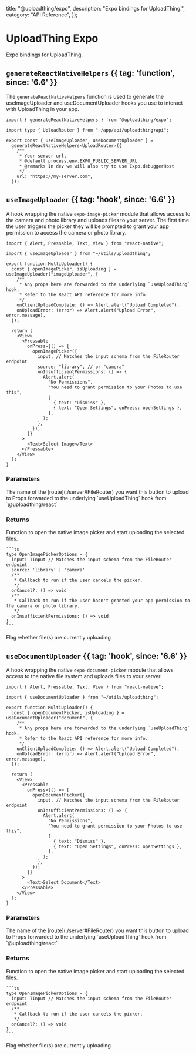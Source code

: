 
  title: "@uploadthing/expo",
  description: "Expo bindings for UploadThing.",
  category: "API Reference",
});

# UploadThing Expo

Expo bindings for UploadThing.

## `generateReactNativeHelpers` {{ tag: 'function', since: '6.6' }}

The `generateReactNativeHelpers` function is used to generate the
useImageUploader and useDocumentUploader hooks you use to interact with
UploadThing in your app.

```tsx {{ title: "utils/uploadthing.tsx" }}
import { generateReactNativeHelpers } from "@uploadthing/expo";

import type { UploadRouter } from "~/app/api/uploadthing+api";

export const { useImageUploader, useDocumentUploader } =
  generateReactNativeHelpers<UploadRouter>({
    /**
     * Your server url.
     * @default process.env.EXPO_PUBLIC_SERVER_URL
     * @remarks In dev we will also try to use Expo.debuggerHost
     */
    url: "https://my-server.com",
  });
```

## `useImageUploader` {{ tag: 'hook', since: '6.6' }}

A hook wrapping the native `expo-image-picker` module that allows access to the
camera and photo library and uploads files to your server. The first time the
user triggers the picker they will be prompted to grant your app permission to
access the camera or photo library.

```tsx {{ title: "app/example-uploader.tsx" }}
import { Alert, Pressable, Text, View } from "react-native";

import { useImageUploader } from "~/utils/uploadthing";

export function MultiUploader() {
  const { openImagePicker, isUploading } = useImageUploader("imageUploader", {
    /**
     * Any props here are forwarded to the underlying `useUploadThing` hook.
     * Refer to the React API reference for more info.
     */
    onClientUploadComplete: () => Alert.alert("Upload Completed"),
    onUploadError: (error) => Alert.alert("Upload Error", error.message),
  });

  return (
    <View>
      <Pressable
        onPress={() => {
          openImagePicker({
            input, // Matches the input schema from the FileRouter endpoint
            source: "library", // or "camera"
            onInsufficientPermissions: () => {
              Alert.alert(
                "No Permissions",
                "You need to grant permission to your Photos to use this",
                [
                  { text: "Dismiss" },
                  { text: "Open Settings", onPress: openSettings },
                ],
              );
            },
          });
        }}
      >
        <Text>Select Image</Text>
      </Pressable>
    </View>
  );
}
```

### Parameters

<Properties>
  <Property name="endpoint" type="keyof UploadRouter" required>
    The name of the [route](./server#FileRouter) you want this button to upload
    to
  </Property>
  <Property name="opts" type="UseUploadThingProps" since="6.6">
    Props forwarded to the underlying `useUploadThing` hook from
    `@uploadthing/react`
  </Property>
</Properties>

### Returns

<Properties>
  <Property
    name="openImagePicker"
    type="(opts: OpenImagePickerOptions) => Promise<void>"
  >
    Function to open the native image picker and start uploading the selected
    files.

    ```ts
    type OpenImagePickerOptions = {
      input: TInput // Matches the input schema from the FileRouter endpoint
      source: 'library' | 'camera'
      /**
       * Callback to run if the user cancels the picker.
       */
      onCancel?: () => void
      /**
       * Callback to run if the user hasn't granted your app permission to the camera or photo library.
       */
      onInsufficientPermissions: () => void
    }
    ```

  </Property>
  <Property name="isUploading" type="boolean">
    Flag whether file(s) are currently uploading
  </Property>
</Properties>

## `useDocumentUploader` {{ tag: 'hook', since: '6.6' }}

A hook wrapping the native `expo-document-picker` module that allows access to
the native file system and uploads files to your server.

```tsx {{ title: "app/example-uploader.tsx" }}
import { Alert, Pressable, Text, View } from "react-native";

import { useDocumentUploader } from "~/utils/uploadthing";

export function MultiUploader() {
  const { openDocumentPicker, isUploading } = useDocumentUploader("document", {
    /**
     * Any props here are forwarded to the underlying `useUploadThing` hook.
     * Refer to the React API reference for more info.
     */
    onClientUploadComplete: () => Alert.alert("Upload Completed"),
    onUploadError: (error) => Alert.alert("Upload Error", error.message),
  });

  return (
    <View>
      <Pressable
        onPress={() => {
          openDocumentPicker({
            input, // Matches the input schema from the FileRouter endpoint
            onInsufficientPermissions: () => {
              Alert.alert(
                "No Permissions",
                "You need to grant permission to your Photos to use this",
                [
                  { text: "Dismiss" },
                  { text: "Open Settings", onPress: openSettings },
                ],
              );
            },
          });
        }}
      >
        <Text>Select Document</Text>
      </Pressable>
    </View>
  );
}
```

### Parameters

<Properties>
  <Property name="endpoint" type="keyof UploadRouter" required>
    The name of the [route](./server#FileRouter) you want this button to upload
    to
  </Property>
  <Property name="opts" type="UseUploadThingProps" since="6.6">
    Props forwarded to the underlying `useUploadThing` hook from
    `@uploadthing/react`
  </Property>
</Properties>

### Returns

<Properties>
  <Property
    name="openImagePicker"
    type="(opts: OpenImagePickerOptions) => Promise<void>"
  >
    Function to open the native image picker and start uploading the selected
    files.

    ```ts
    type OpenImagePickerOptions = {
      input: TInput // Matches the input schema from the FileRouter endpoint
      /**
       * Callback to run if the user cancels the picker.
       */
      onCancel?: () => void
    }
    ```

  </Property>
  <Property name="isUploading" type="boolean">
    Flag whether file(s) are currently uploading
  </Property>
</Properties>
